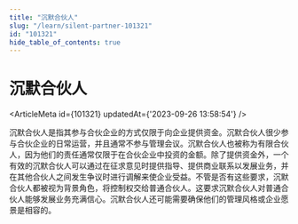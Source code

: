 ```yaml
---
title: "沉默合伙人"
slug: "/learn/silent-partner-101321"
id: "101321"
hide_table_of_contents: true
---
```



# 沉默合伙人

<ArticleMeta id={101321} updatedAt={'2023-09-26 13:58:54'} />
<div className='border-solid border-b border-t-0 my-4 border-[var(--ifm-color-gray-300)]' />

沉默合伙人是指其参与合伙企业的方式仅限于向企业提供资金。沉默合伙人很少参与合伙企业的日常运营，并且通常不参与管理会议。沉默合伙人也被称为有限合伙人，因为他们的责任通常仅限于在合伙企业中投资的金额。除了提供资金外，一个有效的沉默合伙人可以通过在征求意见时提供指导、提供商业联系以发展业务，并在其他合伙人之间发生争议时进行调解来使企业受益。不管是否有这些要求，沉默合伙人都被视为背景角色，将控制权交给普通合伙人。这要求沉默合伙人对普通合伙人能够发展业务充满信心。沉默合伙人还可能需要确保他们的管理风格或企业愿景是相容的。
